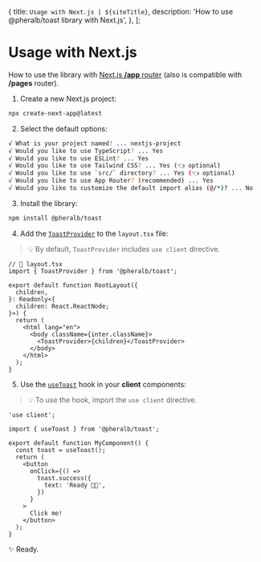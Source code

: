 
  {
    title: `Usage with Next.js | ${siteTitle}`,
    description: 'How to use @pheralb/toast library with Next.js',
  },
];

# Usage with Next.js

How to use the library with [Next.js **/app** router](https://nextjs.org/docs) (also is compatible with **/pages** router).

1. Create a new Next.js project:

```bash
npx create-next-app@latest
```

2. Select the default options:

```bash
√ What is your project named? ... nextjs-project
√ Would you like to use TypeScript? ... Yes
√ Would you like to use ESLint? ... Yes
√ Would you like to use Tailwind CSS? ... Yes (👈 optional)
√ Would you like to use `src/` directory? ... Yes (👈 optional)
√ Would you like to use App Router? (recommended) ... Yes
√ Would you like to customize the default import alias (@/*)? ... No
```

3. Install the library:

```bash
npm install @pheralb/toast
```

4. Add the [`ToastProvider`](/provider) to the `layout.tsx` file:

> 💡 By default, `ToastProvider` includes `use client` directive.

```tsx
// 📃 layout.tsx
import { ToastProvider } from '@pheralb/toast';

export default function RootLayout({
  children,
}: Readonly<{
  children: React.ReactNode;
}>) {
  return (
    <html lang="en">
      <body className={inter.className}>
        <ToastProvider>{children}</ToastProvider>
      </body>
    </html>
  );
}
```

5. Use the [`useToast`](/useToast) hook in your **client** components:

> 💡 To use the hook, import the `use client` directive.

```tsx
'use client';

import { useToast } from '@pheralb/toast';

export default function MyComponent() {
  const toast = useToast();
  return (
    <button
      onClick={() =>
        toast.success({
          text: 'Ready 🚀✨',
        })
      }
    >
      Click me!
    </button>
  );
}
```

✨ Ready.
